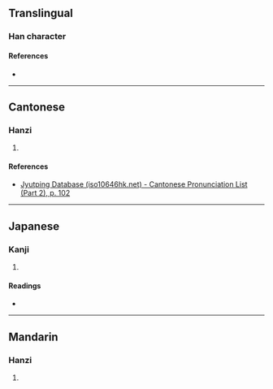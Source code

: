 {{character info/new}}
==Translingual==

===Han character===
{{Han char|rn=50|rad=巾|as=10|sn=13|four=41086|canj=LBMBC,XLBMB|ids=⿰巾貢}}

====References====
* {{Han ref|kx=0334.380|dkj=09018|dj=0642.060|hdz=10749.030|uh=5E4A|ud=24138|bh=DD5A|bd=56666}}

----

==Cantonese==

===Hanzi===
{{yue-hanzi|jyut=[[gung1]]|y=gung1}}

# {{rfdef|yue|sort=巾10}}

====References====
* [http://www.iso10646hk.net/jp/document/download.jsp Jyutping Database (iso10646hk.net) - Cantonese Pronunciation List (Part 2), p. 102]

----

==Japanese==

===Kanji===
{{ja-kanji|grade=|rs=巾10}}

# {{rfdef|ja|sort=巾10}}

====Readings====
* {{ja-readings|on=[[こう]] (kō), [[く]] (ku)|kun=[[ぬの]] (nuno)}}

----

==Mandarin==

===Hanzi===
{{cmn-hanzi|pin=[[gōng]] ([[gong1]])|wg=kung<sup>1</sup>}}

# {{rfdef|cmn|sort=巾10}}